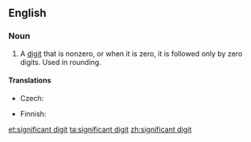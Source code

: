 ==English==
{{wikipedia}}

===Noun===
{{en-noun|head=[[significant]] [[digit]]}}

# {{context|mathematics|lang=en}} A [[digit]] that is nonzero, or when it is zero, it is followed only by zero digits. Used in rounding.

====Translations====
{{trans-top|digit}}
* Czech: {{t-|cs|platná číslice|f}}
{{trans-mid}}
* Finnish: {{t-|fi|merkitsevä}} {{t+|fi|numero}}
{{trans-bottom}}

[[et:significant digit]]
[[ta:significant digit]]
[[zh:significant digit]]